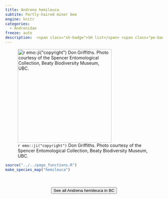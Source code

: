```yaml
---
title: Andrena hemileuca
subtite: Partly-haired miner bee
engine: knitr
categories:
  - Andrenidae
freeze: auto
description:  <span class="sh-badge">SH list</span> <span class="pe-badge">PM Evidence</span> <span class="gali-badge">Galiano</span>
---
```

![`r emo::ji("copyright")` Don Griffiths. Photo courtesy of the Spencer Entomological Collection, Beaty Biodiversity Museum, UBC.](https://www.zoology.ubc.ca/entomology/main/Hymenoptera/Andrenidae/Andrena%20hemileuca%20(3lateral)%20%20SEM-UBC%20HYM-14598.jpg){height=300}





```r
source("../../page_functions.R")
make_species_map("hemileuca")
```
<br><br>
<center>


<a href="https://www.zoology.ubc.ca/entomology/main/Hymenoptera/Andrenidae/Andrena%20hemileuca.php"><button type="button" class="btn btn-secondary">See all Andrena hemileuca in BC <i class="fa-solid fa-arrow-up-right-from-square"></i> </button></a>
</center>
